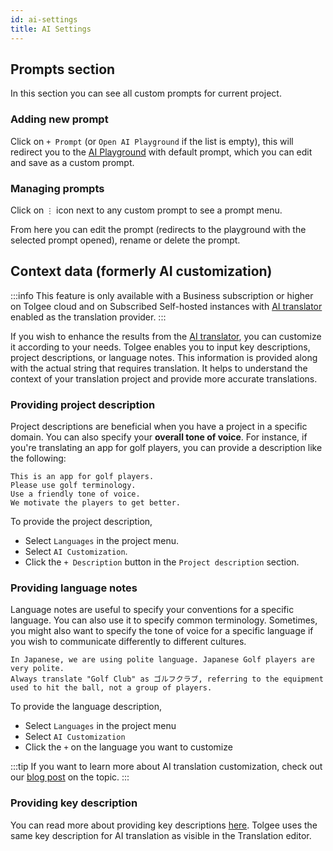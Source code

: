 ```yaml
---
id: ai-settings
title: AI Settings
---
```



## Prompts section

<ScreenshotWrapper
  alt="Providing project description"
  src="/img/docs/platform/ai-settings/prompts-list.png"
/>

In this section you can see all custom prompts for current project. 

### Adding new prompt

Click on `+ Prompt` (or `Open AI Playground` if the list is empty), this will redirect you to the
[AI Playground](./ai_playground.mdx) with default prompt, which you can edit and save as a custom prompt.

### Managing prompts

Click on `⋮` icon next to any custom prompt to see a prompt menu.

<ScreenshotWrapper
  alt="Providing project description"
  src="/img/docs/platform/ai-settings/prompts-menu.png"
/>

From here you can edit the prompt (redirects to the playground with the selected prompt opened), rename or delete the prompt.

## Context data (formerly AI customization)

:::info
This feature is only available with a Business subscription or higher on Tolgee cloud and on Subscribed Self-hosted
instances with [AI translator](/platform/translation_process/ai_translator) enabled as the translation provider.
:::

If you wish to enhance the results from the [AI translator](/platform/translation_process/ai_translator),
you can customize it according to your needs. Tolgee enables you to input key descriptions,
project descriptions, or language notes. This information is provided along with the actual string
that requires translation. It helps to understand the context of your translation project and provide
more accurate translations.

### Providing project description

Project descriptions are beneficial when you have a project in a specific domain.
You can also specify your **overall tone of voice**.
For instance, if you're translating an app for golf players, you can provide a description like the following:

```text title="Example"
This is an app for golf players.
Please use golf terminology.
Use a friendly tone of voice.
We motivate the players to get better.
```

To provide the project description,

- Select `Languages` in the project menu.
- Select `AI Customization`.
- Click the `+ Description` button in the `Project description` section.

<ScreenshotWrapper
  alt="Providing project description"
  src="/img/docs/platform/ai-settings/project-description.png"
/>

### Providing language notes

Language notes are useful to specify your conventions for a specific language. You can also use it to specify common terminology.
Sometimes, you might also want to specify the tone of voice for a specific language
if you wish to communicate differently to different cultures.

```text title="Example for Japanese"
In Japanese, we are using polite language. Japanese Golf players are very polite.
Always translate "Golf Club" as ゴルフクラブ, referring to the equipment used to hit the ball, not a group of players.
```

To provide the language description,

- Select `Languages` in the project menu
- Select `AI Customization`
- Click the `+` on the language you want to customize

<ScreenshotWrapper
  alt="Providing language notes"
  src="/img/docs/platform/ai-settings/language-notes.png"
/>

:::tip
If you want to learn more about AI translation customization, check out our
[blog post](/blog/releasing-ai-customizations) on the topic.
:::

### Providing key description

You can read more about providing key descriptions [here](/platform/translation_keys/keys#key-description).
Tolgee uses the same key description for AI translation as visible in the Translation editor.
